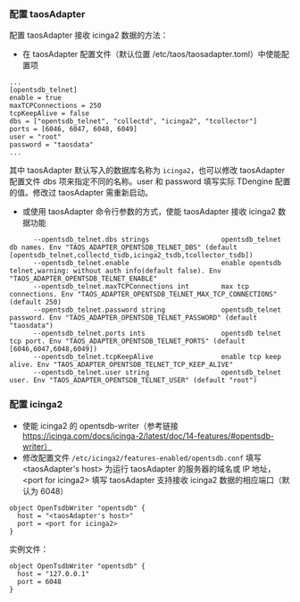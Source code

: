 ### 配置 taosAdapter

配置 taosAdapter 接收 icinga2 数据的方法：

- 在 taosAdapter 配置文件（默认位置 /etc/taos/taosadapter.toml）中使能配置项

```
...
[opentsdb_telnet]
enable = true
maxTCPConnections = 250
tcpKeepAlive = false
dbs = ["opentsdb_telnet", "collectd", "icinga2", "tcollector"]
ports = [6046, 6047, 6048, 6049]
user = "root"
password = "taosdata"
...
```

其中 taosAdapter 默认写入的数据库名称为 `icinga2`，也可以修改 taosAdapter 配置文件 dbs 项来指定不同的名称。user 和 password 填写实际 TDengine 配置的值。修改过 taosAdapter 需重新启动。

- 或使用 taosAdapter 命令行参数的方式，使能 taosAdapter 接收 icinga2 数据功能

```
      --opentsdb_telnet.dbs strings                  opentsdb_telnet db names. Env "TAOS_ADAPTER_OPENTSDB_TELNET_DBS" (default [opentsdb_telnet,collectd_tsdb,icinga2_tsdb,tcollector_tsdb])
      --opentsdb_telnet.enable                       enable opentsdb telnet,warning: without auth info(default false). Env "TAOS_ADAPTER_OPENTSDB_TELNET_ENABLE"
      --opentsdb_telnet.maxTCPConnections int        max tcp connections. Env "TAOS_ADAPTER_OPENTSDB_TELNET_MAX_TCP_CONNECTIONS" (default 250)
      --opentsdb_telnet.password string              opentsdb_telnet password. Env "TAOS_ADAPTER_OPENTSDB_TELNET_PASSWORD" (default "taosdata")
      --opentsdb_telnet.ports ints                   opentsdb telnet tcp port. Env "TAOS_ADAPTER_OPENTSDB_TELNET_PORTS" (default [6046,6047,6048,6049])
      --opentsdb_telnet.tcpKeepAlive                 enable tcp keep alive. Env "TAOS_ADAPTER_OPENTSDB_TELNET_TCP_KEEP_ALIVE"
      --opentsdb_telnet.user string                  opentsdb_telnet user. Env "TAOS_ADAPTER_OPENTSDB_TELNET_USER" (default "root")
```

### 配置 icinga2

- 使能 icinga2 的 opentsdb-writer（参考链接 https://icinga.com/docs/icinga-2/latest/doc/14-features/#opentsdb-writer）
- 修改配置文件 `/etc/icinga2/features-enabled/opentsdb.conf` 填写 <taosAdapter's host\> 为运行 taosAdapter 的服务器的域名或 IP 地址，<port for icinga2\> 填写 taosAdapter 支持接收 icinga2 数据的相应端口（默认为 6048）

```
object OpenTsdbWriter "opentsdb" {
  host = "<taosAdapter's host>"
  port = <port for icinga2>
}
```

实例文件：

```
object OpenTsdbWriter "opentsdb" {
  host = "127.0.0.1"
  port = 6048
}
```

